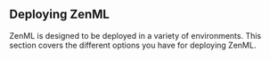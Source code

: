 ## Deploying ZenML

ZenML is designed to be deployed in a variety of environments. This section
covers the different options you have for deploying ZenML.